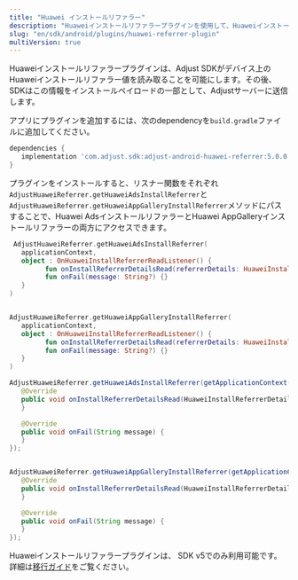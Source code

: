 ```yaml
---
title: "Huawei インストールリファラー"
description: "Huaweiインストールリファラープラグインを使用して、Huaweiインストールリファラーの情報をAdjustに送信します。"
slug: "en/sdk/android/plugins/huawei-referrer-plugin"
multiVersion: true
---
```

<sdkversion version="v5"> 

Huaweiインストールリファラープラグインは、Adjust SDKがデバイス上のHuaweiインストールリファラー値を読み取ることを可能にします。その後、SDKはこの情報をインストールペイロードの一部として、Adjustサーバーに送信します。

アプリにプラグインを追加するには、次のdependencyを`build.gradle`ファイルに追加してください。
<codeblock title="build.gradle"> 

```groovy
dependencies {
   implementation 'com.adjust.sdk:adjust-android-huawei-referrer:5.0.0'
}
```

</CodeBlock> 

プラグインをインストールすると、リスナー関数をそれぞれ`AdjustHuaweiReferrer.getHuaweiAdsInstallReferrer`と`AdjustHuaweiReferrer.getHuaweiAppGalleryInstallReferrer`メソッドにパスすることで、Huawei AdsインストールリファラーとHuawei AppGalleryインストールリファラーの両方にアクセスできます。
<tabs> <tab title="Kotlin"> 

```kotlin
 AdjustHuaweiReferrer.getHuaweiAdsInstallReferrer(
   applicationContext,
   object : OnHuaweiInstallReferrerReadListener() {
         fun onInstallReferrerDetailsRead(referrerDetails: HuaweiInstallReferrerDetails?) {}
         fun onFail(message: String?) {}
   }
)


AdjustHuaweiReferrer.getHuaweiAppGalleryInstallReferrer(
   applicationContext,
   object : OnHuaweiInstallReferrerReadListener() {
         fun onInstallReferrerDetailsRead(referrerDetails: HuaweiInstallReferrerDetails?) {}
         fun onFail(message: String?) {}
   }
)
```

</Tab> <tab title="Java"> 

```java
AdjustHuaweiReferrer.getHuaweiAdsInstallReferrer(getApplicationContext(), new OnHuaweiInstallReferrerReadListener() {
   @Override
   public void onInstallReferrerDetailsRead(HuaweiInstallReferrerDetails referrerDetails) {
   }

   @Override
   public void onFail(String message) {
   }
});


AdjustHuaweiReferrer.getHuaweiAppGalleryInstallReferrer(getApplicationContext(), new OnHuaweiInstallReferrerReadListener() {
   @Override
   public void onInstallReferrerDetailsRead(HuaweiInstallReferrerDetails referrerDetails) {
   }

   @Override
   public void onFail(String message) {
   }
});

```

</Tab> </Tabs> </SdkVersion> <sdkversion version="v4"> 

Huaweiインストールリファラープラグインは、 SDK v5でのみ利用可能です。詳細は[移行ガイド](/en/sdk/android/migration/v4-to-v5)をご覧ください。
</SdkVersion>

